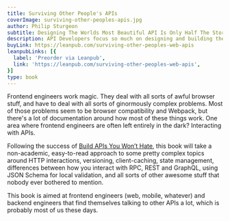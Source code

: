 ```yaml
---
title: Surviving Other People's APIs
coverImage: surviving-other-peoples-apis.jpg
author: Philip Sturgeon
subtitle: Designing The Worlds Most Beautiful API Is Only Half The Story, Somebody Needs To Interact With It!
description: API Developers focus so much on designing and building their APIs, yet often we seem to forget the folks on the other end of the line. You, the frontend and backend developers trying to integrate our data and functionality into your own work, often get left with junky docs, or are just assumed to know how things are going to work.
buyLink: https://leanpub.com/surviving-other-peoples-web-apis
leanpubLinks: [{
  label: 'Preorder via Leanpub',
  link: 'https://leanpub.com/surviving-other-peoples-web-apis',
}]
type: book
---
```


Frontend engineers work magic. They deal with all sorts of awful browser stuff, and have to deal with all sorts of ginormously complex problems. Most of those problems seem to be browser compatibility and Webpack, but there's a lot of documentation around how most of these things work. One area where frontend engineers are often left entirely in the dark? Interacting with APIs.

Following the success of [Build APIs You Won’t Hate](/books/build-apis-you-wont-hate), this book will take a non-academic, easy-to-read approach to some pretty complex topics around HTTP interactions, versioning, client-caching, state management, differences between how you interact with RPC, REST and GraphQL, using JSON Schema for local validation, and all sorts of other awesome stuff that nobody ever bothered to mention.

This book is aimed at frontend engineers (web, mobile, whatever) and backend engineers that find themselves talking to other APIs a lot, which is probably most of us these days.

